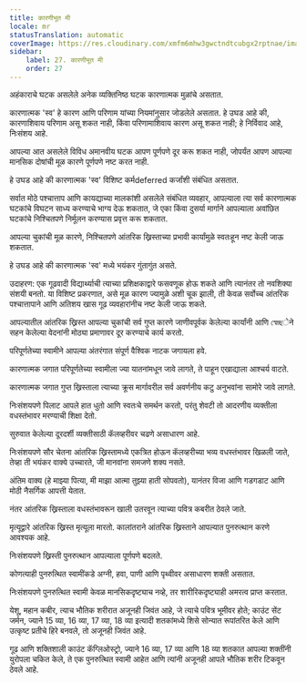 ```yaml
---
title: कारणीभूत मी
locale: mr
statusTranslation: automatic
coverImage: https://res.cloudinary.com/xmfm6mhw3gwctndtcubgx2rptnae/image/upload/v1741354419/small_cover_la_gran_rebelion_28716e29d2.webp
sidebar:
    label: 27. कारणीभूत मी
    order: 27
---
```

अहंकाराचे घटक असलेले अनेक व्यक्तिनिष्ठ घटक कारणात्मक मुळांचे असतात.

कारणात्मक 'स्व' हे कारण आणि परिणाम यांच्या नियमांनुसार जोडलेले असतात. हे उघड आहे की, कारणाशिवाय परिणाम असू शकत नाही, किंवा परिणामाशिवाय कारण असू शकत नाही; हे निर्विवाद आहे, निःसंशय आहे.

आपल्या आत असलेले विविध अमानवीय घटक आपण पूर्णपणे दूर करू शकत नाही, जोपर्यंत आपण आपल्या मानसिक दोषांची मूळ कारणे पूर्णपणे नष्ट करत नाही.

हे उघड आहे की कारणात्मक 'स्व' विशिष्ट कर्मdeferred कर्जांशी संबंधित असतात.

सर्वात मोठे पश्चात्ताप आणि कायद्याच्या मालकांशी असलेले संबंधित व्यवहार, आपल्याला त्या सर्व कारणात्मक घटकांचे विघटन साध्य करण्याचे भाग्य देऊ शकतात, जे एका किंवा दुसर्या मार्गाने आपल्याला अवांछित घटकांचे निश्चितपणे निर्मूलन करण्यास प्रवृत्त करू शकतात.

आपल्या चुकांची मूळ कारणे, निश्चितपणे आंतरिक ख्रिस्ताच्या प्रभावी कार्यांमुळे स्वतःहून नष्ट केली जाऊ शकतात.

हे उघड आहे की कारणात्मक 'स्व' मध्ये भयंकर गुंतागुंत असते.

उदाहरण: एक गूढवादी विद्यार्थ्याची त्याच्या प्रशिक्षकाद्वारे फसवणूक होऊ शकते आणि त्यानंतर तो नवशिक्या संशयी बनतो. या विशिष्ट प्रकरणात, असे मूळ कारण ज्यामुळे अशी चूक झाली, ती केवळ सर्वोच्च आंतरिक पश्चात्तापाने आणि अतिशय खास गूढ व्यवहारांनीच नष्ट केली जाऊ शकते.

आपल्यातील आंतरिक ख्रिस्त आपल्या चुकांची सर्व गुप्त कारणे जाणीवपूर्वक केलेल्या कार्यांनी आणि স্বেচ্ছेने सहन केलेल्या वेदनांनी मोठ्या प्रमाणावर दूर करण्याचे कार्य करतो.

परिपूर्णतेच्या स्वामीने आपल्या अंतरंगात संपूर्ण वैश्विक नाटक जगायला हवे.

कारणात्मक जगात परिपूर्णतेच्या स्वामीला ज्या यातनांमधून जावे लागते, ते पाहून एखाद्याला आश्चर्य वाटते.

कारणात्मक जगात गुप्त ख्रिस्ताला त्याच्या क्रूस मार्गावरील सर्व अवर्णनीय कटु अनुभवांना सामोरे जावे लागते.

निःसंशयपणे पिलाट आपले हात धुतो आणि स्वतःचे समर्थन करतो, परंतु शेवटी तो आदरणीय व्यक्तीला वधस्तंभावर मरण्याची शिक्षा देतो.

सुरुवात केलेल्या दूरदर्शी व्यक्तीसाठी कॅलव्हरीवर चढणे असाधारण आहे.

निःसंशयपणे सौर चेतना आंतरिक ख्रिस्तामध्ये एकत्रित होऊन कॅलव्हरीच्या भव्य वधस्तंभावर खिळली जाते, तेव्हा ती भयंकर वाक्ये उच्चारते, जी मानवांना समजणे शक्य नसते.

अंतिम वाक्य (हे माझ्या पित्या, मी माझा आत्मा तुझ्या हाती सोपवतो), यानंतर विजा आणि गडगडाट आणि मोठी नैसर्गिक आपत्ती येतात.

नंतर आंतरिक ख्रिस्ताला वधस्तंभावरून खाली उतरवून त्याच्या पवित्र कबरीत ठेवले जाते.

मृत्यूद्वारे आंतरिक ख्रिस्त मृत्यूला मारतो. कालांतराने आंतरिक ख्रिस्ताने आपल्यात पुनरुत्थान करणे आवश्यक आहे.

निःसंशयपणे ख्रिस्ती पुनरुत्थान आपल्याला पूर्णपणे बदलते.

कोणत्याही पुनरुत्थित स्वामींकडे अग्नी, हवा, पाणी आणि पृथ्वीवर असाधारण शक्ती असतात.

निःसंशयपणे पुनरुत्थित स्वामी केवळ मानसिकदृष्ट्याच नव्हे, तर शारीरिकदृष्ट्याही अमरत्व प्राप्त करतात.

येशू, महान कबीर, त्याच भौतिक शरीरात अजूनही जिवंत आहे, जे त्याचे पवित्र भूमीवर होते; काउंट सेंट जर्मन, ज्याने 15 व्या, 16 व्या, 17 व्या, 18 व्या इत्यादी शतकांमध्ये शिसे सोन्यात रूपांतरित केले आणि उत्कृष्ट प्रतीचे हिरे बनवले, तो अजूनही जिवंत आहे.

गूढ आणि शक्तिशाली काउंट कॅग्लिओस्ट्रो, ज्याने 16 व्या, 17 व्या आणि 18 व्या शतकात आपल्या शक्तींनी युरोपला चकित केले, ते एक पुनरुत्थित स्वामी आहेत आणि त्यांनी अजूनही आपले भौतिक शरीर टिकवून ठेवले आहे.

